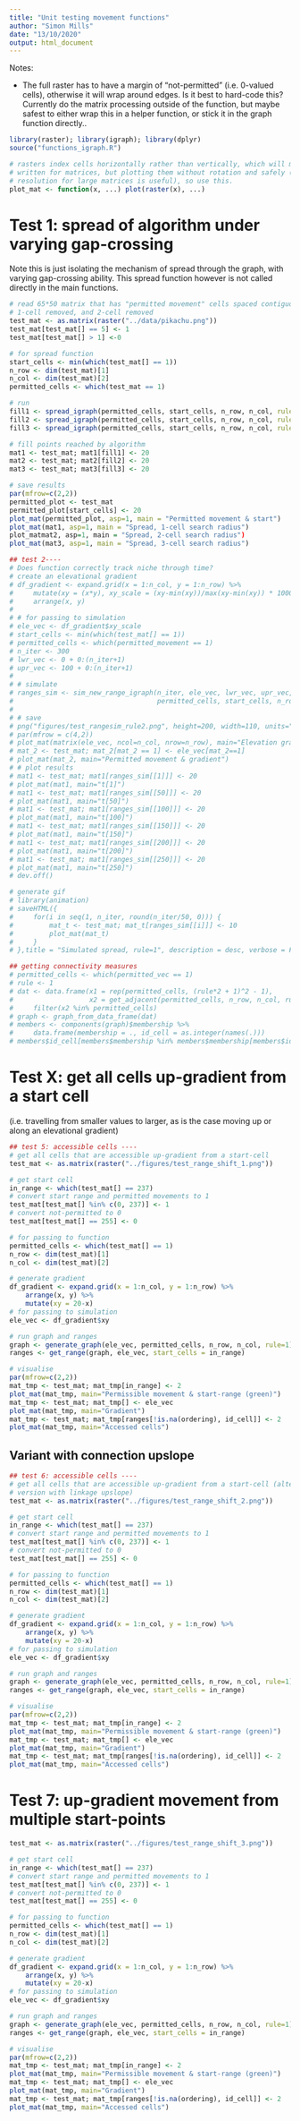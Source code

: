 ```yaml
---
title: "Unit testing movement functions"
author: "Simon Mills"
date: "13/10/2020"
output: html_document
---
```

Notes: 

- The full raster has to have a margin of "not-permitted" (i.e. 0-valued cells), otherwise it will wrap around edges. Is it best to hard-code this? Currently do the matrix processing outside of the function, but maybe safest to either wrap this in a helper function, or stick it in the graph function directly.. 

```r
library(raster); library(igraph); library(dplyr)
source("functions_igraph.R")

# rasters index cells horizontally rather than vertically, which will mess up code
# written for matrices, but plotting them without rotation and safely (by reducing
# resolution for large matrices is useful), so use this. 
plot_mat <- function(x, ...) plot(raster(x), ...)

```

# Test 1: spread of algorithm under varying gap-crossing
Note this is just isolating the mechanism of spread through the graph, with varying gap-crossing ability. This spread function however is not called directly in the main functions. 
```r
# read 65*50 matrix that has "permitted movement" cells spaced contiguously, 
# 1-cell removed, and 2-cell removed
test_mat <- as.matrix(raster("../data/pikachu.png"))
test_mat[test_mat[] == 5] <- 1
test_mat[test_mat[] > 1] <-0

# for spread function
start_cells <- min(which(test_mat[] == 1))
n_row <- dim(test_mat)[1]
n_col <- dim(test_mat)[2]
permitted_cells <- which(test_mat == 1)

# run
fill1 <- spread_igraph(permitted_cells, start_cells, n_row, n_col, rule=1)
fill2 <- spread_igraph(permitted_cells, start_cells, n_row, n_col, rule=2)
fill3 <- spread_igraph(permitted_cells, start_cells, n_row, n_col, rule=3)

# fill points reached by algorithm
mat1 <- test_mat; mat1[fill1] <- 20
mat2 <- test_mat; mat2[fill2] <- 20
mat3 <- test_mat; mat3[fill3] <- 20

# save results
par(mfrow=c(2,2))
permitted_plot <- test_mat
permitted_plot[start_cells] <- 20
plot_mat(permitted_plot, asp=1, main = "Permitted movement & start")
plot_mat(mat1, asp=1, main = "Spread, 1-cell search radius")
plot_matmat2, asp=1, main = "Spread, 2-cell search radius")
plot_mat(mat3, asp=1, main = "Spread, 3-cell search radius")
```

```r
## test 2----
# Does function correctly track niche through time?
# create an elevational gradient
# df_gradient <- expand.grid(x = 1:n_col, y = 1:n_row) %>%
#     mutate(xy = (x*y), xy_scale = (xy-min(xy))/max(xy-min(xy)) * 1000) %>%
#     arrange(x, y)
# 
# # for passing to simulation
# ele_vec <- df_gradient$xy_scale
# start_cells <- min(which(test_mat[] == 1))
# permitted_cells <- which(permitted_movement == 1)
# n_iter <- 300
# lwr_vec <- 0 + 0:(n_iter+1)
# upr_vec <- 100 + 0:(n_iter+1)
# 
# # simulate
# ranges_sim <- sim_new_range_igraph(n_iter, ele_vec, lwr_vec, upr_vec, 
#                                    permitted_cells, start_cells, n_row, n_col, rule=2)
# 
# # save 
# png("figures/test_rangesim_rule2.png", height=200, width=110, units="mm", res=100)
# par(mfrow = c(4,2))
# plot_mat(matrix(ele_vec, ncol=n_col, nrow=n_row), main="Elevation gradient")
# mat_2 <- test_mat; mat_2[mat_2 == 1] <- ele_vec[mat_2==1]
# plot_mat(mat_2, main="Permitted movement & gradient")
# # plot results
# mat1 <- test_mat; mat1[ranges_sim[[1]]] <- 20
# plot_mat(mat1, main="t[1]")
# mat1 <- test_mat; mat1[ranges_sim[[50]]] <- 20
# plot_mat(mat1, main="t[50]")
# mat1 <- test_mat; mat1[ranges_sim[[100]]] <- 20
# plot_mat(mat1, main="t[100]")
# mat1 <- test_mat; mat1[ranges_sim[[150]]] <- 20
# plot_mat(mat1, main="t[150]")
# mat1 <- test_mat; mat1[ranges_sim[[200]]] <- 20
# plot_mat(mat1, main="t[200]")
# mat1 <- test_mat; mat1[ranges_sim[[250]]] <- 20
# plot_mat(mat1, main="t[250]")
# dev.off()

# generate gif
# library(animation)
# saveHTML({
#     for(i in seq(1, n_iter, round(n_iter/50, 0))) {
#         mat_t <- test_mat; mat_t[ranges_sim[[i]]] <- 10
#         plot_mat(mat_t)
#     }
# },title = "Simulated spread, rule=1", description = desc, verbose = FALSE)

## getting connectivity measures
# permitted_cells <- which(permitted_vec == 1)
# rule <- 1
# dat <- data.frame(x1 = rep(permitted_cells, (rule*2 + 1)^2 - 1), 
#                   x2 = get_adjacent(permitted_cells, n_row, n_col, rule)) %>%
#     filter(x2 %in% permitted_cells)
# graph <- graph_from_data_frame(dat)
# members <- components(graph)$membership %>%
#     data.frame(membership = ., id_cell = as.integer(names(.)))
# members$id_cell[members$membership %in% members$membership[members$id_cell %in% start_cells]]
```

# Test X: get all cells up-gradient from a start cell
(i.e. travelling from smaller values to larger, as is the case moving up or along an elevational gradient)
```r
## test 5: accessible cells ----
# get all cells that are accessible up-gradient from a start-cell
test_mat <- as.matrix(raster("../figures/test_range_shift_1.png"))

# get start cell
in_range <- which(test_mat[] == 237)
# convert start range and permitted movements to 1
test_mat[test_mat[] %in% c(0, 237)] <- 1
# convert not-permitted to 0
test_mat[test_mat[] == 255] <- 0

# for passing to function
permitted_cells <- which(test_mat[] == 1)
n_row <- dim(test_mat)[1]
n_col <- dim(test_mat)[2]

# generate gradient
df_gradient <- expand.grid(x = 1:n_col, y = 1:n_row) %>%
    arrange(x, y) %>%
    mutate(xy = 20-x) 
# for passing to simulation
ele_vec <- df_gradient$xy

# run graph and ranges
graph <- generate_graph(ele_vec, permitted_cells, n_row, n_col, rule=1)
ranges <- get_range(graph, ele_vec, start_cells = in_range)

# visualise
par(mfrow=c(2,2))
mat_tmp <- test_mat; mat_tmp[in_range] <- 2
plot_mat(mat_tmp, main="Permissible movement & start-range (green)")
mat_tmp <- test_mat; mat_tmp[] <- ele_vec
plot_mat(mat_tmp, main="Gradient")
mat_tmp <- test_mat; mat_tmp[ranges[!is.na(ordering), id_cell]] <- 2
plot_mat(mat_tmp, main="Accessed cells")
```

## Variant with connection upslope 
```r
## test 6: accessible cells ----
# get all cells that are accessible up-gradient from a start-cell (alternative
# version with linkage upslope)
test_mat <- as.matrix(raster("../figures/test_range_shift_2.png"))

# get start cell
in_range <- which(test_mat[] == 237)
# convert start range and permitted movements to 1
test_mat[test_mat[] %in% c(0, 237)] <- 1
# convert not-permitted to 0
test_mat[test_mat[] == 255] <- 0

# for passing to function
permitted_cells <- which(test_mat[] == 1)
n_row <- dim(test_mat)[1]
n_col <- dim(test_mat)[2]

# generate gradient
df_gradient <- expand.grid(x = 1:n_col, y = 1:n_row) %>%
    arrange(x, y) %>%
    mutate(xy = 20-x) 
# for passing to simulation
ele_vec <- df_gradient$xy

# run graph and ranges
graph <- generate_graph(ele_vec, permitted_cells, n_row, n_col, rule=1)
ranges <- get_range(graph, ele_vec, start_cells = in_range)

# visualise
par(mfrow=c(2,2))
mat_tmp <- test_mat; mat_tmp[in_range] <- 2
plot_mat(mat_tmp, main="Permissible movement & start-range (green)")
mat_tmp <- test_mat; mat_tmp[] <- ele_vec
plot_mat(mat_tmp, main="Gradient")
mat_tmp <- test_mat; mat_tmp[ranges[!is.na(ordering), id_cell]] <- 2
plot_mat(mat_tmp, main="Accessed cells")
```

# Test 7: up-gradient movement from multiple start-points
```r
test_mat <- as.matrix(raster("../figures/test_range_shift_3.png"))

# get start cell
in_range <- which(test_mat[] == 237)
# convert start range and permitted movements to 1
test_mat[test_mat[] %in% c(0, 237)] <- 1
# convert not-permitted to 0
test_mat[test_mat[] == 255] <- 0

# for passing to function
permitted_cells <- which(test_mat[] == 1)
n_row <- dim(test_mat)[1]
n_col <- dim(test_mat)[2]

# generate gradient
df_gradient <- expand.grid(x = 1:n_col, y = 1:n_row) %>%
    arrange(x, y) %>%
    mutate(xy = 20-x) 
# for passing to simulation
ele_vec <- df_gradient$xy

# run graph and ranges
graph <- generate_graph(ele_vec, permitted_cells, n_row, n_col, rule=1)
ranges <- get_range(graph, ele_vec, start_cells = in_range)

# visualise
par(mfrow=c(2,2))
mat_tmp <- test_mat; mat_tmp[in_range] <- 2
plot_mat(mat_tmp, main="Permissible movement & start-range (green)")
mat_tmp <- test_mat; mat_tmp[] <- ele_vec
plot_mat(mat_tmp, main="Gradient")
mat_tmp <- test_mat; mat_tmp[ranges[!is.na(ordering), id_cell]] <- 2
plot_mat(mat_tmp, main="Accessed cells")
```